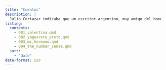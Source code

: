 ---
title: "Cuentos"
description: |
  Julio Cortazar indicaba que un escritor argentino, muy amigo del boxeo, le dijo alguna vez que en el combate que se entablaba entre un texto apasionante y su lector, la novela ganaba siempre por puntos, mientras que el cuento debía ganar por knockout. Aquí encontrarán la práctica que he echo de ésta actividad.
listing: 
  contents: 
    - 001_valentina.qmd
    - 002_yaguarete_preto.qmd
    - 003_mi_hermano.qmd
    - 004_the_number_sense.qmd
  sort:
    - "date" 
date-format: iso
---
